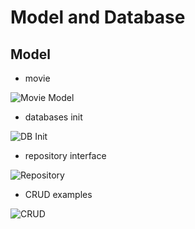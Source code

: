 # Model and Database

## Model

- movie

![Movie Model](/movie_model.png)

- databases init

![DB Init](/db_init.png)


- repository interface

![Repository](/repos_interface.png)

- CRUD examples

![CRUD](/crud.png)